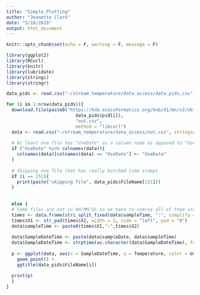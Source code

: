 ```yaml
---
title: "Simple_Plotting"
author: "Jeanette Clark"
date: "5/10/2018"
output: html_document
---
```


```r
knitr::opts_chunk$set(echo = F, warning = F, message = F)
```

```r
library(ggplot2)
library(RCurl)
library(knitr)
library(lubridate)
library(stringi)
library(stringr)
```

```r
data_pids <- read.csv("~/stream_temperature/data_access/data_pids.csv")
```

```r
for (i in 1:nrow(data_pids)){
  download.file(paste0("https://knb.ecoinformatics.org/knb/d1/mn/v2/object/", 
                          data_pids$pid[i]),
                          "out.csv",
                          method = "libcurl")
  data <- read.csv("~/stream_temperature/data_access/out.csv", stringsAsFactors = F)
  
  # At least one file has "UseDate" as a column name as opposed to "UseData"
  if ("UseDate" %in% colnames(data)){
    colnames(data)[colnames(data) == "UseDate"] <- "UseData"
  }
  
  # Skipping one file that has really botched time stamps
  if (i == 151){
    print(paste("skipping file", data_pids$FileName[151]))
  }
  
  
  else {
  # Some files are not in HH:MM:SS so we have to coerce all of them into it by splitting and padding the time vector
  times <- data.frame(stri_split_fixed(data$sampleTime, ":", simplify = T))
  times$X1 <- str_pad(times$X1, width = 2, side = "left", pad = "0")
  data$sampleTime <- paste0(times$X1,":",times$X2)
  
  data$SampleDateTime <- paste(data$sampleDate, data$sampleTime)
  data$SampleDateTime <- strptime(as.character(data$SampleDateTime), format = "%Y-%m-%d %H:%M")
  
  p <- ggplot(data, aes(x = SampleDateTime, y = Temperature, color = UseData)) + 
    geom_point() +
    ggtitle(data_pids$FileName[i])
  
  print(p)
  }
}

```

